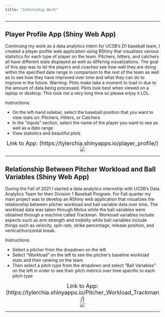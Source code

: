 ```yaml
---
title: "Internship Work"
---
```

*****

## Player Profile App (Shiny Web App) <i class="fab fa-r-project"></I>

Continuing my work as a data analytics intern for UCSB's D1 baseball team, I created a player profile web application using RShiny that visualizes various statistics for each type of player on the team.  Pitchers, hitters, and catchers all have different stats displayed as well as differing visualizations. The goal of this app was to let the players and coaches see how well they are doing within the specified date range in comparison to the rest of the team as well as to see how they have improved over time and what they can do to improve in the future.  Warning: Plots make take a moment to load in due to the amount of data being processed.  Plots look best when viewed on a laptop or desktop.  This took me a very long time so please enjoy it LOL.

Instructions:

- On the left-hand sidebar, select the baseball position that you want to view stats on: Pitchers, Hitters, or Catchers
- In the "inputs" section, select the name of the player you want to see as well as a date range
- View statistics and beautiful plots

<center>
<font size="4">
Link to App: (https://tylerchia.shinyapps.io/player_profile/)
</font>
</center>

<center>
![](./data/player_profile.png)
</center>

********

## Relationship Between Pitcher Workload and Ball Variables (Shiny Web App) <i class="fab fa-r-project"></I>

During the Fall of 2021 I started a data analytics internship with UCSB's Data Analytics Team for their Division 1 Baseball Program.  For Fall quarter my main project was to develop an RShiny web application that visualizes the relationship between pitcher workload and ball variable data over time.  The workload data was taken through Motus while the ball variables were obtained through a machine called Trackman.  Workload variables include aspects such as arm strength and mobility while ball variables include things such as velocity, spin rate, strike percentage, release position, and vertical/horizontal break.

Instructions:

- Select a pitcher from the dropdown on the left
- Select “Workload” on the left to see the pitcher’s baseline workload stats and their ranking on the team
- Then select a pitch type from the dropdown and select “Ball Variables” on the left in order to see their pitch metrics over time specific to each pitch type

<center>
<font size="4">
Link to App: (https://tylerchia.shinyapps.io/Pitcher_Workload_Trackman/)
</font>
</center>

<center>
![](./data/workloadapp.png)
</center>

************